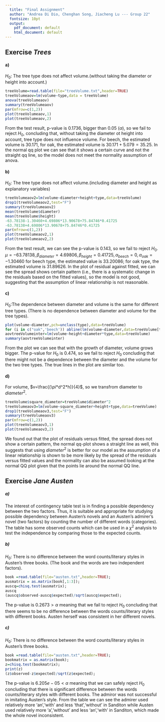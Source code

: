 ```yaml
---
  title: "Final Assignment"
  author: "Andrea Di Dio, Chenghan Song, Jiacheng Lu --- Group 22"
  fontsize: 10pt
  output:
    pdf_document: default
    html_document: default
---
```


## Exercise *Trees*

#### a)

$H_0:$ The tree type does not affect volume.(without taking the diameter or height into account.)

```r
treeVolume=read.table(file="treeVolume.txt",header=TRUE)
treeVolumeaov=lm(volume~type,data = treeVolume)
anova(treeVolumeaov)
summary(treeVolumeaov)
par(mfrow=c(1,2))
plot(treeVolumeaov,1)
plot(treeVolumeaov,2)
```


From the test result, p-value is 0.1736, bigger than 0.05 ($\alpha$), so we fail to reject $H_0$, concluding that, without taking the diameter ot height into account, tree type does not influence volume. For beech, the estimated volume is 30.171, for oak, the estimated volume is $30.171+5.079=35.25$. In the normal qq plot we can see that it shows a certain curve and not the straight qq line, so the model does not meet the normality assumption of anova.

#### b)

$H_0:$ The tree type does not affect volume.(including diameter and height as explanatory variables)
```r
treeVolumeaov2=lm(volume~diameter+height+type,data=treeVolume)
drop1(treeVolumeaov2,test="F")
summary(treeVolumeaov2)
mean(treeVolume$diameter)
mean(treeVolume$height)
-63.78138-1.30460+4.69806*13.90678+75.84746*0.41725
-63.78138+4.69806*13.90678+75.84746*0.41725
par(mfrow=c(1,2))
plot(treeVolumeaov2,1)
plot(treeVolumeaov2,2)
```

From the test result, we can see the p-value is 0.143, so we fail to reject $H_0$. $\mu=-63.78138, \beta_{diameter}=4.69806,\beta_{height}=0.41725, \alpha_{beech}=0, \alpha_{oak}=-1.30460$ for beech type, the estimated value is 33.20086; for oak type, the estimated volume is 31.89626. In the plot of residual against fitted, we can see the spread shows certain pattern (i.e., there is a systematic change in the residuals based on the fitted values), so the model is not good, suggesting that the assumption of linear relationship is not reasonable.

#### c)

$H_0:$The dependence between diameter and volume is the same for different tree types. (There is no dependence between diameter and volume for the tree types).

```r
plot(volume~diameter,pch=unclass(type),data=treeVolume)
for (i in c("oak",'beech')) abline(lm(volume~diameter,data=treeVolume[treeVolume$type==i,]))
aovtreeVolumeinter=lm(volume~height+diameter*type,data=treeVolume)
summary(aovtreeVolumeinter)
```

From the plot we can see that with the growth of diameter, volume grows bigger. The p-value for $H_0$ is 0.474, so we fail to reject $H_0$ concluding that there might not be a  dependence between the diameter and the volume for the two tree types. The true lines in the plot are similar too.


#### d)

For volume, $v=\frac{(\pi*d^2*h)}{4}$, so we transfrom diameter to $diameter^2$.
```r
treeVolume$square_diameter=treeVolume$diameter^2
treeVolumeaov3=lm(volume~square_diameter+height+type,data=treeVolume)
drop1(treeVolumeaov3,test="F")
summary(treeVolumeaov3)
par(mfrow=c(1,2))
plot(treeVolumeaov3,1)
plot(treeVolumeaov3,2)
```

We found out that the plot of residuals versus fitted, the spread does not show a certain pattern, the normal qq-plot shows a straight line as well, this suggests that using $diameter^2$ is better for our model as the assumption of a linear relationship is shown to be more likely by the spread of the residuals versus fitted values and the normality can also be assumed looking at the normal QQ plot given that the points lie around the normal QQ line.

## Exercise *Jane Austen*

##### a)
The interest of contingency table test is in finding a possible dependency between the two factors. Thus, it is suitable and appropriate for studying possible dependency between Austen's novels and an Austen's admirer's novel (two factors) by counting the number of different words (categories). The table has some observed counts which can be used in a $\chi^2$ analysis to test the independence by comparing those to the expected counts.

##### b)

$H_0$: There is no difference between the word counts/literary styles in Austen's three books. (The book and the words are two independent factors).

```r
book =read.table(file="austen.txt",header=TRUE);
ausmatrix = as.matrix(book[,1:3]);
auscq=chisq.test(ausmatrix);
auscq
(auscq$observed-auscq$expected)/sqrt(auscq$expected);
```

The p-value is $0.2673 > \alpha$ meaning that we fail to reject $H_0$ concluding that there seems to be no difference between the words counts/literary styles with different books. Austen herself was consistent in her different novels. 

##### c)

$H_0$: There is no difference between the word counts/literary styles in Austen's three books.

```r
book =read.table(file="austen.txt",header=TRUE);
bookmatrix = as.matrix(book);
z=chisq.test(bookmatrix);
print(z)
(z$observed-z$expected)/sqrt(z$expected);
```


The p-value is $6.205e-05 < \alpha$ meaning that we can safely reject $H_0$ concluding that there is significant difference between the words counts/literary styles with different books. The admiror was not successful in imitating Austen's style. From the table we can see the admirer used relatively more 'an','with' and less 'that','without' in Sanditon while Austen used relatively more 'a','without' and less 'an','with' in Sanditon, which made the whole novel inconsistent.

